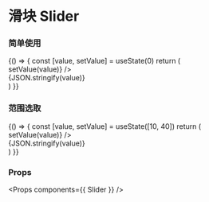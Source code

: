 
<Meta title="Slider" component={Slider} />

# 滑块 Slider


### 简单使用

<Preview>
  <Story name="Slider">
    {() => {
      const [value, setValue] = useState(0)
      return (
        <div className="u-flex u-flex-row u-items-center">
          <Slider value={value} max={100} min={0} step={1} onChange={(value) => setValue(value)} />
          <div>{JSON.stringify(value)}</div>
        </div>
      )
    }}
  </Story>
</Preview>

### 范围选取

<Preview>
  <Story name="Slider with range">
    {() => {
      const [value, setValue] = useState([10, 40])
      return (
        <div className="u-flex u-flex-row u-items-center">
          <Slider value={value} max={100} min={0} step={1} onChange={(value) => setValue(value)} />
          <div>{JSON.stringify(value)}</div>
        </div>
      )
    }}
  </Story>
</Preview>

### Props

<Props components={{ Slider }} />